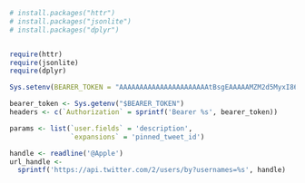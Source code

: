 ```r
# install.packages("httr")
# install.packages("jsonlite")
# install.packages("dplyr")


require(httr)
require(jsonlite)
require(dplyr)

Sys.setenv(BEARER_TOKEN = "AAAAAAAAAAAAAAAAAAAAAAtBsgEAAAAAMZM2d5MyxI86RUKdzNE78ygdmKg%3DLVu74YsL11ayl2Ujsr4Pcje8fSt6Pm4ImG0I6pk9ZHSm82YqPu")

bearer_token <- Sys.getenv("$BEARER_TOKEN")
headers <- c(`Authorization` = sprintf('Bearer %s', bearer_token))

params <- list(`user.fields` = 'description',
               `expansions` = 'pinned_tweet_id')

handle <- readline('@Apple')
url_handle <-
  sprintf('https://api.twitter.com/2/users/by?usernames=%s', handle)

```